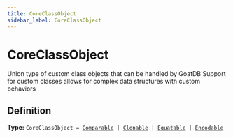 ```yaml
---
title: CoreClassObject
sidebar_label: CoreClassObject
---
```


# CoreClassObject

Union type of custom class objects that can be handled by GoatDB
Support for custom classes allows for complex data structures with custom behaviors

## Definition

**Type:** <code>CoreClassObject = [Comparable](/api/interfaces/comparable) | [Clonable](/api/interfaces/clonable) | [Equatable](/api/interfaces/equatable) | [Encodable](/api/interfaces/encodable)</code>

